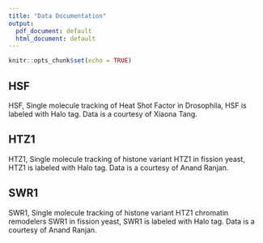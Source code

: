 ```yaml
---
title: "Data Documentation"
output:
  pdf_document: default
  html_document: default
---
```


```r
knitr::opts_chunk$set(echo = TRUE)
```

## HSF

HSF, Single molecule tracking of Heat Shot Factor in Drosophila, HSF is labeled with Halo tag. Data is a courtesy of Xiaona Tang. 

## HTZ1
HTZ1, Single molecule tracking of histone variant HTZ1 in fission yeast, HTZ1 is labeled with Halo tag. Data is a courtesy of Anand Ranjan.

## SWR1
SWR1, Single molecule tracking of histone variant HTZ1 chromatin remodelers SWR1 in fission yeast, SWR1 is labeled with Halo tag. Data is a courtesy of Anand Ranjan.


```r

```
